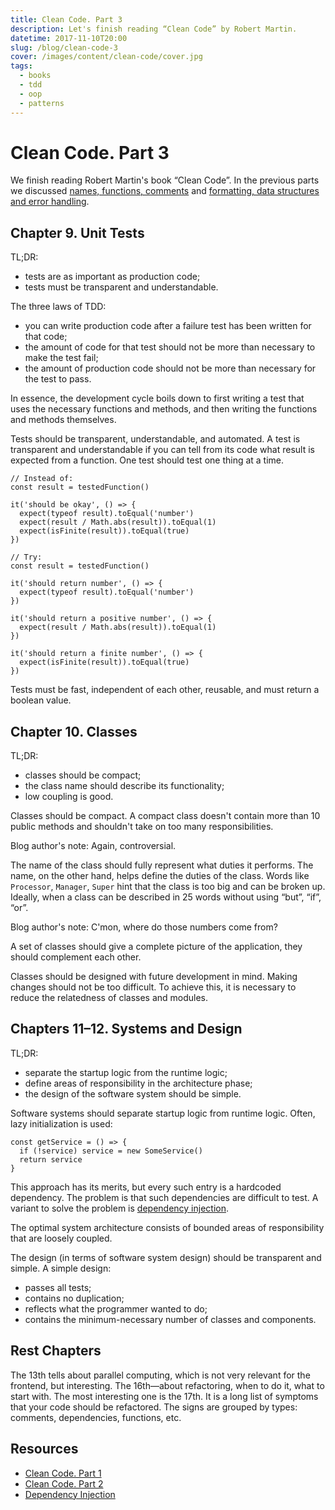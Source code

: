 ```yaml
---
title: Clean Code. Part 3
description: Let's finish reading “Clean Code” by Robert Martin.
datetime: 2017-11-10T20:00
slug: /blog/clean-code-3
cover: /images/content/clean-code/cover.jpg
tags:
  - books
  - tdd
  - oop
  - patterns
---
```


# Clean Code. Part 3

We finish reading Robert Martin's book “Clean Code”. In the previous parts we discussed [names, functions, comments](/blog/clean-code/) and [formatting, data structures and error handling](/blog/clean-code-2/).

## Chapter 9. Unit Tests

TL;DR:

- tests are as important as production code;
- tests must be transparent and understandable.

The three laws of TDD:

- you can write production code after a failure test has been written for that code;
- the amount of code for that test should not be more than necessary to make the test fail;
- the amount of production code should not be more than necessary for the test to pass.

In essence, the development cycle boils down to first writing a test that uses the necessary functions and methods, and then writing the functions and methods themselves.

Tests should be transparent, understandable, and automated. A test is transparent and understandable if you can tell from its code what result is expected from a function. One test should test one thing at a time.

```
// Instead of:
const result = testedFunction()

it('should be okay', () => {
  expect(typeof result).toEqual('number')
  expect(result / Math.abs(result)).toEqual(1)
  expect(isFinite(result)).toEqual(true)
})

// Try:
const result = testedFunction()

it('should return number', () => {
  expect(typeof result).toEqual('number')
})

it('should return a positive number', () => {
  expect(result / Math.abs(result)).toEqual(1)
})

it('should return a finite number', () => {
  expect(isFinite(result)).toEqual(true)
})
```

Tests must be fast, independent of each other, reusable, and must return a boolean value.

## Chapter 10. Classes

TL;DR:

- classes should be compact;
- the class name should describe its functionality;
- low coupling is good.

Classes should be compact. A compact class doesn't contain more than 10 public methods and shouldn't take on too many responsibilities.

<SideNote>Blog author's note: Again, controversial.</SideNote>

The name of the class should fully represent what duties it performs. The name, on the other hand, helps define the duties of the class. Words like `Processor`, `Manager`, `Super` hint that the class is too big and can be broken up. Ideally, when a class can be described in 25 words without using “but”, “if”, “or”.

<SideNote>Blog author's note: C'mon, where do those numbers come from?</SideNote>

A set of classes should give a complete picture of the application, they should complement each other.

Classes should be designed with future development in mind. Making changes should not be too difficult. To achieve this, it is necessary to reduce the relatedness of classes and modules.

## Chapters 11–12. Systems and Design

TL;DR:

- separate the startup logic from the runtime logic;
- define areas of responsibility in the architecture phase;
- the design of the software system should be simple.

Software systems should separate startup logic from runtime logic. Often, lazy initialization is used:

```
const getService = () => {
  if (!service) service = new SomeService()
  return service
}
```

This approach has its merits, but every such entry is a hardcoded dependency. The problem is that such dependencies are difficult to test. A variant to solve the problem is [dependency injection](https://en.wikipedia.org/wiki/Dependency_injection).

The optimal system architecture consists of bounded areas of responsibility that are loosely coupled.

The design (in terms of software system design) should be transparent and simple. A simple design:

- passes all tests;
- contains no duplication;
- reflects what the programmer wanted to do;
- contains the minimum-necessary number of classes and components.

## Rest Chapters

The 13th tells about parallel computing, which is not very relevant for the frontend, but interesting. The 16th—about refactoring, when to do it, what to start with. The most interesting one is the 17th. It is a long list of symptoms that your code should be refactored. The signs are grouped by types: comments, dependencies, functions, etc.

## Resources

- [Clean Code. Part 1](/blog/clean-code/)
- [Clean Code. Part 2](/blog/clean-code-2/)
- [Dependency Injection](https://en.wikipedia.org/wiki/Dependency_injection)
